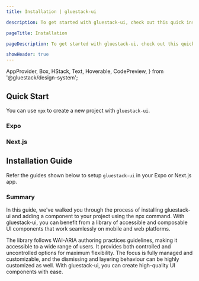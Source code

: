 ```yaml
---
title: Installation | gluestack-ui

description: To get started with gluestack-ui, check out this quick installation guide. It provides simple steps to help you install and use the library in your projects.

pageTitle: Installation

pageDescription: To get started with gluestack-ui, check out this quick installation guide. It provides simple steps to help you install and use the library in your projects.

showHeader: true
---
```



  AppProvider,
  Box,
  HStack,
  Text,
  Hoverable,
  CodePreview,
} from '@gluestack/design-system';

<Meta title="Getting Started/Installation" />

## Quick Start

You can use `npx` to create a new project with `gluestack-ui`.

### Expo

<AppProvider>
  <CodePreview
    codeBlockProps={{
      showCopy: true,
    }}
    metaData={{
      code: `npx create-expo-app-with-gluestack-ui@latest`,
    }}
    language={'bash'}
    showArgsController={false}
    showComponentRenderer={false}
    h="max-content"
    mb="$6"
    w="$full"
    mt={'$1'}
  />
</AppProvider>

### Next.js

<AppProvider>
  <CodePreview
    codeBlockProps={{
      showCopy: true,
    }}
    metaData={{
      code: `npx create-next-app-with-gluestack-ui@latest`,
    }}
    language={'bash'}
    showArgsController={false}
    showComponentRenderer={false}
    h="max-content"
    mb="$6"
    w="$full"
    mt={'$1'}
  />
</AppProvider>

## Installation Guide

Refer the guides shown below to setup `gluestack-ui` in your Expo or Next.js app.

<AppProvider>
  <HStack
    space="md"
    flex={1}
    mb="$4"
    sx={{
      '@lg': {
        flexDirection: 'row',
      },
      'flexDirection': 'column',
    }}
  >
    <Hoverable
      heading={'Expo'}
      subHeading={'Guide to install in an Expo project'}
      href="/docs/getting-started/install-expo"
    />
    <Hoverable
      heading={'Next.js'}
      subHeading={'Guide to install in a Next.js project'}
      href="/docs/getting-started/install-nextjs"
    />
    <Hoverable
      heading={'React Native'}
      subHeading={'Guide to install in a React Native project'}
      href="/docs/getting-started/install-rn"
    />
  </HStack>
</AppProvider>

### Summary

In this guide, we've walked you through the process of installing gluestack-ui and adding a component to your project using the npx command. With gluestack-ui, you can benefit from a library of accessible and composable UI components that work seamlessly on mobile and web platforms.

The library follows WAI-ARIA authoring practices guidelines, making it accessible to a wide range of users.
It provides both controlled and uncontrolled options for maximum flexibility. The focus is fully managed and customizable, and the dismissing and layering behaviour can be highly customized as well. With gluestack-ui, you can create high-quality UI components with ease.
